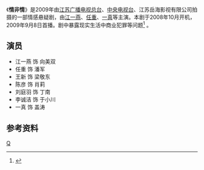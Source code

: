 {{Infobox Television
| show_name            = 情非情
| original_name        = 
| image                = 
| caption              = 
| show_name_2          = 
| genre                = [[电视剧|电视剧]]
| format               = 
| creator              = 
| developer            = 
| writer               =
| director             = 陈国星、乔和平
| creative_director    = 
| presenter            = 
| starring             =江一燕、任重、一真等
| judges               = 
| voices               = 
| narrated             = 
| theme_music_composer = 
| opentheme            = 
| endtheme             = 
| composer             = 
| country              = {{CHN}}
| language             = [[普通话|普通话]]
| num_seasons          =
| num_episodes         = 
| list_episodes        = 
| executive_producer   = 
| supervising_producer = 
| producer             = 
| editor               = 
| location             = 
| cinematography       = 
| camera               = 
| runtime              = 40分钟
| company              = 北京电影制片厂
| distributor          = 北京电影制片厂
| channel              = {{CHN}} [[安徽卫视|安徽卫视]]
| picture_format       = 
| audio_format         = 
| first_aired          = 
| last_aired           =
| status               = 
| preceded_by          = 
| followed_by          = 
| related              = 
| website              = 
| production_website   = 
}}

《'''情非情'''》是2009年由[[江苏广播电视总台|江苏广播电视总台]]、[[中国中央电视台|中央电视台]]、江苏岳海影视有限公司拍摄的一部情感悬疑剧，由[[江一燕|江一燕]]、[[任重|任重]]、[[一真|一真]]等主演。本剧于2008年10月开机，2009年9月8日首播。剧中暴露现实生活中商业犯罪等问题<ref>{{cite web|title=型男一真《情非情》出演老板 英雄难过美人关|url=http://ent.qq.com/a/20110610/000511.htm|publisher=腾讯娱乐|accessdate=2011-06-14|archive-date=2019-06-14|archive-url=https://web.archive.org/web/20190614062340/https://ent.qq.com/a/20110610/000511.htm}}</ref> 。

== 演员== 
*江一燕 饰 向美双
*任重 饰 潘军
*王新 饰 梁敬东
*陈彦 饰 肖莉
*刘庭羽 饰 丁南
*李诚洁 饰 于小川
*一真 饰 盖涛

==参考资料==
{{reflist}}

{{電視節目的變遷
|電視台={{CHNML}} [[安徽卫视|安徽卫视]]
|播放檔次=19:31-21:20 
|上一節目=[[天涯咫尺|天涯咫尺]]<br> （2011.05.08-2011.05.20）
|節目名稱= '''情非情 <br>（2011.05.20-2011.06.01）'''
|下一節目= [[亮剑|亮剑]]<br />（2011.06.02-2011.06.14）<br>[[永远的忠诚|永远的忠诚]] <br />（2011.06.15-2011.06.26）
}}

{{DEFAULTSORT:Qing情}}
{{安徽卫视电视剧}}
[[Category:2011年中國電視劇集|Q]]